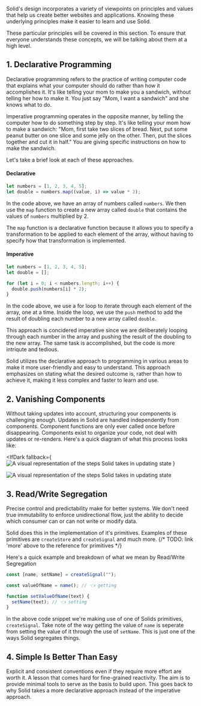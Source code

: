 
<Title> Thinking Solid </Title>

Solid's design incorporates a variety of viewpoints on principles and values that help us create better websites and applications. Knowing these underlying principles make it easier to learn and use Solid.

These particular principles will be covered in this section. To ensure that everyone understands these concepts, we will be talking about them at a high level.

## 1. Declarative Programming

Declarative programming refers to the practice of writing computer code that explains what your computer should do rather than how it accomplishes it. It's like telling your mom to make you a sandwich, without telling her how to make it. You just say "Mom, I want a sandwich" and she knows what to do.

Imperative programming operates in the opposite manner, by telling the computer how to do something step by step. It's like telling your mom how to make a sandwich: "Mom, first take two slices of bread. Next, put some peanut butter on one slice and some jelly on the other. Then, put the slices together and cut it in half." You are giving specific instructions on how to make the sandwich.

Let's take a brief look at each of these approaches.

#### Declarative

```js
let numbers = [1, 2, 3, 4, 5];
let double = numbers.map((value, i) => value * 2);
```

In the code above, we have an array of numbers called `numbers`. We then use the `map` function to create a new array called `double` that contains the values of `numbers` multiplied by 2.

The `map` function is a declarative function because it allows you to specify a transformation to be applied to each element of the array, without having to specify how that transformation is implemented.

#### Imperative

```js
let numbers = [1, 2, 3, 4, 5];
let double = [];

for (let i = 0; i < numbers.length; i++) {
  double.push(numbers[i] * 2);
}
```

In the code above, we use a for loop to iterate through each element of the array, one at a time. Inside the loop, we use the `push` method to add the result of doubling each number to a new array called `double`.

This approach is concidered imperative since we are deliberately looping through each number in the array and pushing the result of the doubling to the new array. The same task is accomplished, but the code is more intriqute and tedious.

Solid utilizes the declarative approach to programming in various areas to make it more user-friendly and easy to understand. This approach emphasizes on stating what the desired outcome is, rather than how to achieve it, making it less complex and faster to learn and use.

## 2. Vanishing Components

Without taking updates into account, structuring your components is challenging enough. Updates in Solid are handled independently from components. Component functions are only ever called once before disappearing. Components exist to organize your code, not deal with updates or re-renders. Here's a quick diagram of what this process looks like:

<IfDark
  fallback={
    <img
      src="/images/foundations/thinking-solid/solid-simple-state-update-light.svg"
      alt="A visual representation of the steps Solid takes in updating state"
    />
  }
>
  <img
    src="/images/foundations/thinking-solid/solid-simple-state-update-dark.svg"
    alt="A visual representation of the steps Solid takes in updating state"
  />
</IfDark>

## 3. Read/Write Segregation

Precise control and predictability make for better systems. We don't need true immutability to enforce unidirectional flow, just the ability to decide which consumer can or can not write or modify data.

Solid does this in the implementation of it's primitives. Examples of these primitives are `createStore` and `createSignal` and much more.
{/* TODO: link 'more' above to the reference for primitives */}

Here's a quick example and breakdown of what we mean by Read/Write Segregation

```js
const [name, setName] = createSignal("");

const valueOfName = name(); // 👈 getting

function setValueOfName(text) {
  setName(text); // 👈 setting
}
```

In the above code snippet we're making use of one of Solids primitives, `createSignal`. Take note of the way getting the value of `name` is seperate from setting the value of it through the use of `setName`. This is just one of the ways Solid segregates things.

## 4. Simple Is Better Than Easy

Explicit and consistent conventions even if they require more effort are worth it. A lesson that comes hard for fine-grained reactivity. The aim is to provide minimal tools to serve as the basis to build upon. This goes back to why Solid takes a more declarative approach instead of the imperative approach.
